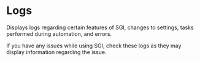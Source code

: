# Logs

Displays logs regarding certain features of SGI, changes to settings, tasks performed during automation, and errors.

If you have any issues while using SGI, check these logs as they may display information regarding the issue.